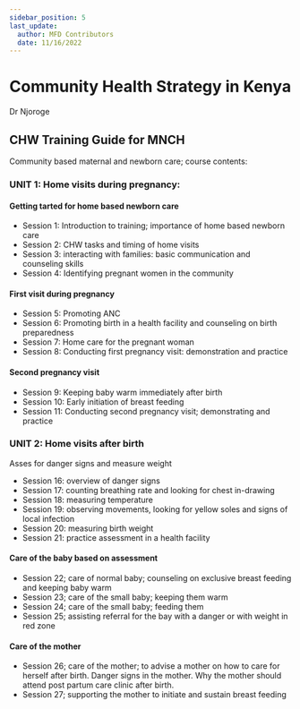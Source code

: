 ```yaml
---
sidebar_position: 5
last_update:
  author: MFD Contributors
  date: 11/16/2022
---
```


# Community Health Strategy in Kenya

Dr Njoroge

## CHW Training Guide for MNCH

Community based maternal and newborn care; course contents:

### UNIT 1: Home visits during pregnancy:

#### Getting tarted for home based newborn care

- Session 1: Introduction to training; importance of home based newborn care
- Session 2: CHW tasks and timing of home visits
- Session 3: interacting with families: basic communication and counseling
  skills
- Session 4: Identifying pregnant women in the community

#### First visit during pregnancy

- Session 5: Promoting ANC
- Session 6: Promoting birth in a health facility and counseling on birth
  preparedness
- Session 7: Home care for the pregnant woman
- Session 8: Conducting first pregnancy visit: demonstration and practice

#### Second pregnancy visit

- Session 9: Keeping baby warm immediately after birth
- Session 10: Early initiation of breast feeding
- Session 11: Conducting second pregnancy visit; demonstrating and practice

### UNIT 2: Home visits after birth

Asses for danger signs and measure weight

- Session 16: overview of danger signs
- Session 17: counting breathing rate and looking for chest in-drawing
- Session 18: measuring temperature
- Session 19: observing movements, looking for yellow soles and signs of local
  infection
- Session 20: measuring birth weight
- Session 21: practice assessment in a health facility

#### Care of the baby based on assessment

- Session 22; care of normal baby; counseling on exclusive breast feeding and
  keeping baby warm
- Session 23; care of the small baby; keeping them warm
- Session 24; care of the small baby; feeding them
- Session 25; assisting referral for the bay with a danger or with weight in red
  zone

#### Care of the mother

- Session 26; care of the mother; to advise a mother on how to care for herself
  after birth. Danger signs in the mother. Why the mother should attend post
  partum care clinic after birth.
- Session 27; supporting the mother to initiate and sustain breast feeding

